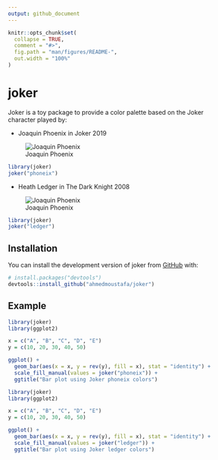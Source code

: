 ```yaml
---
output: github_document
---
```


<!-- README.md is generated from README.Rmd. Please edit that file -->

```r
knitr::opts_chunk$set(
  collapse = TRUE,
  comment = "#>",
  fig.path = "man/figures/README-",
  out.width = "100%"
)
```

# joker

<!-- badges: start -->
<!-- badges: end -->

Joker is a toy package to provide a color palette based on the Joker character played by:

- Joaquin Phoenix in Joker 2019

![Joaquin Phoenix](pics/phoneix.jpg)
```r
library(joker)
joker("phoneix")
```

- Heath Ledger in The Dark Knight 2008

![Joaquin Phoenix](pics/ledger.jpg")

```r
library(joker)
joker("ledger")
```

## Installation

You can install the development version of joker from [GitHub](https://github.com/) with:

``` r
# install.packages("devtools")
devtools::install_github("ahmedmoustafa/joker")
```
## Example

```r
library(joker)
library(ggplot2)

x = c("A", "B", "C", "D", "E")
y = c(10, 20, 30, 40, 50)

ggplot() +
  geom_bar(aes(x = x, y = rev(y), fill = x), stat = "identity") +
  scale_fill_manual(values = joker("phoneix")) +
  ggtitle("Bar plot using Joker phoneix colors")

```
```r
library(joker)
library(ggplot2)

x = c("A", "B", "C", "D", "E")
y = c(10, 20, 30, 40, 50)

ggplot() +
  geom_bar(aes(x = x, y = rev(y), fill = x), stat = "identity") +
  scale_fill_manual(values = joker("ledger")) +
  ggtitle("Bar plot using Joker ledger colors")

```

